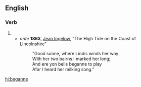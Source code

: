 ==English==

===Verb===
{{head|en|verb form|cat2=verb simple past forms}}

# {{obsolete spelling of|began|lang=en}}
#* ''ante'' '''1863''', [[w:Jean Ingelow|Jean Ingelow]], "The High Tide on the Coast of Lincolnshire"
#*: "Good sonne, where Lindis winds her way
#*: With her two bairns I marked her long;
#*: And ere yon bells beganne to play
#*: Afar I heard her milking song."

[[hi:beganne]]